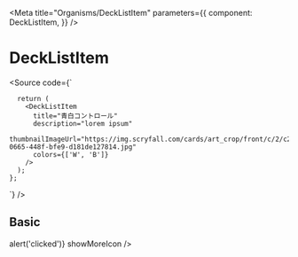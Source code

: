 

<Meta
  title="Organisms/DeckListItem"
  parameters={{
    component: DeckListItem,
  }}
/>

# DeckListItem

<Source code={`
     
      return (
        <DeckListItem
          title="青白コントロール"
          description="lorem ipsum"
          thumbnailImageUrl="https://img.scryfall.com/cards/art_crop/front/c/2/c2089ec9-0665-448f-bfe9-d181de127814.jpg"
          colors={['W', 'B']}
        />
      );
    };
`} />

<Props of={DeckListItem} />

## Basic

<Preview withSource="open">
  <Story name="Basic" >
    <DeckListItem
      title="青白コントロール"
      description="説明文"
      thumbnailImageUrl="https://img.scryfall.com/cards/art_crop/front/c/2/c2089ec9-0665-448f-bfe9-d181de127814.jpg"
      colors={['W', 'U']}
    />
  </Story>
  <Story name="Basic 2" >
    <DeckListItem
      title="青白コントロール"
      description="説明文"
      thumbnailImageUrl="https://img.scryfall.com/cards/art_crop/front/c/2/c2089ec9-0665-448f-bfe9-d181de127814.jpg"
      colors={['W', 'U']}
      onClick={() => alert('clicked')}
      showMoreIcon
    />
  </Story>
</Preview>
